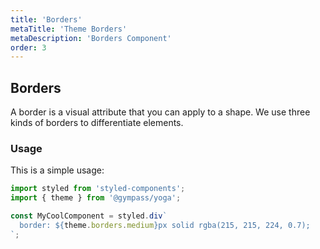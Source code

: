 ```yaml
---
title: 'Borders'
metaTitle: 'Theme Borders'
metaDescription: 'Borders Component'
order: 3
---
```


## Borders

A border is a visual attribute that you can apply to a shape. We use three kinds
of borders to differentiate elements.

### Usage

This is a simple usage:

```javascript type=highlight
import styled from 'styled-components';
import { theme } from '@gympass/yoga';

const MyCoolComponent = styled.div`
  border: ${theme.borders.medium}px solid rgba(215, 215, 224, 0.7);
`;
```

<ThemeBorders />